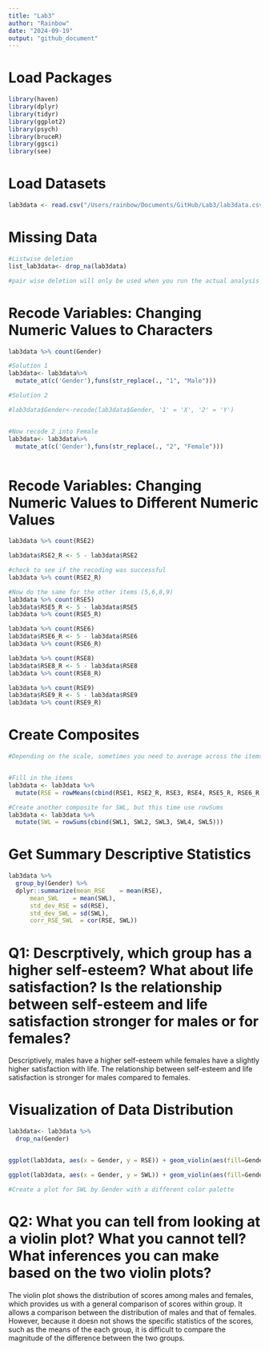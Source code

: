 ```yaml
---
title: "Lab3"
author: "Rainbow"
date: "2024-09-19"
output: "github_document"
---
```


# Load Packages
```r
library(haven)
library(dplyr)
library(tidyr)
library(ggplot2)
library(psych)
library(bruceR)
library(ggsci)
library(see)

```

# Load Datasets
```r

lab3data <- read.csv("/Users/rainbow/Documents/GitHub/Lab3/lab3data.csv")

```


# Missing Data
```r

#Listwise deletion
list_lab3data<- drop_na(lab3data)

#pair wise deletion will only be used when you run the actual analysis using "na.rm = TRUE"

```

# Recode Variables: Changing Numeric Values to Characters
```r

lab3data %>% count(Gender)

#Solution 1
lab3data<- lab3data%>%
  mutate_at(c('Gender'),funs(str_replace(., "1", "Male")))

#Solution 2

#lab3data$Gender<-recode(lab3data$Gender, '1' = 'X', '2' = 'Y')


#Now recode 2 into Female
lab3data<- lab3data%>%
  mutate_at(c('Gender'),funs(str_replace(., "2", "Female")))



```

# Recode Variables: Changing Numeric Values to Different Numeric Values
```r

lab3data %>% count(RSE2)

lab3data$RSE2_R <- 5 - lab3data$RSE2

#check to see if the recoding was successful
lab3data %>% count(RSE2_R)

#Now do the same for the other items (5,6,8,9)
lab3data %>% count(RSE5)
lab3data$RSE5_R <- 5 - lab3data$RSE5
lab3data %>% count(RSE5_R)

lab3data %>% count(RSE6)
lab3data$RSE6_R <- 5 - lab3data$RSE6
lab3data %>% count(RSE6_R)

lab3data %>% count(RSE8)
lab3data$RSE8_R <- 5 - lab3data$RSE8
lab3data %>% count(RSE8_R)

lab3data %>% count(RSE9)
lab3data$RSE9_R <- 5 - lab3data$RSE9
lab3data %>% count(RSE9_R)

```


# Create Composites
```r

#Depending on the scale, sometimes you need to average across the items, other times you might need to sum 


#Fill in the items
lab3data <- lab3data %>%
  mutate(RSE = rowMeans(cbind(RSE1, RSE2_R, RSE3, RSE4, RSE5_R, RSE6_R, RSE7, RSE8_R, RSE9_R, RSE10)))

#Create another composite for SWL, but this time use rowSums
lab3data <- lab3data %>%
  mutate(SWL = rowSums(cbind(SWL1, SWL2, SWL3, SWL4, SWL5)))
```


# Get Summary Descriptive Statistics
```r
lab3data %>%
  group_by(Gender) %>%
  dplyr::summarize(mean_RSE    = mean(RSE),
      mean_SWL    = mean(SWL),
      std_dev_RSE = sd(RSE),
      std_dev_SWL = sd(SWL),
      corr_RSE_SWL  = cor(RSE, SWL))


```

# Q1: Descrptively, which group has a higher self-esteem? What about life satisfaction? Is the relationship between self-esteem and life satisfaction stronger for males or for females? 
Descriptively, males have a higher self-esteem while females have a slightly higher satisfaction with life. The relationship between self-esteem and life satisfaction is stronger for males compared to females. 



# Visualization of Data Distribution
```r

lab3data<- lab3data %>%
  drop_na(Gender)


ggplot(lab3data, aes(x = Gender, y = RSE)) + geom_violin(aes(fill=Gender)) + scale_fill_simpsons() + theme_modern()

ggplot(lab3data, aes(x = Gender, y = SWL)) + geom_violin(aes(fill=Gender)) + scale_fill_pizza() + theme_modern()

#Create a plot for SWL by Gender with a different color palette

```

# Q2: What you can tell from looking at a violin plot? What you cannot tell? What inferences you can make based on the two violin plots?
The violin plot shows the distribution of scores among males and females, which provides us with a general comparison of scores within group. It allows a comparison between the distribution of males and that of females. However, because it doesn not shows the specific statistics of the scores, such as the means of the each group, it is difficult to compare the magnitude of the difference between the two groups. 
